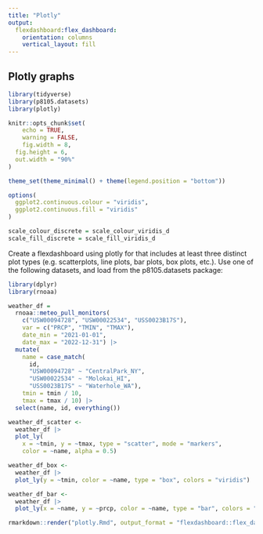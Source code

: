 ```yaml
---
title: "Plotly"
output: 
  flexdashboard:flex_dashboard:
    orientation: columns
    vertical_layout: fill
---
```


## Plotly graphs 

```r
library(tidyverse)
library(p8105.datasets)
library(plotly)
```


```r
knitr::opts_chunk$set(
	echo = TRUE,
	warning = FALSE,
	fig.width = 8, 
  fig.height = 6,
  out.width = "90%"
)

theme_set(theme_minimal() + theme(legend.position = "bottom"))

options(
  ggplot2.continuous.colour = "viridis",
  ggplot2.continuous.fill = "viridis"
)

scale_colour_discrete = scale_colour_viridis_d
scale_fill_discrete = scale_fill_viridis_d
```


Create a flexdashboard using plotly for that includes at least three distinct plot types (e.g. scatterplots, line plots, bar plots, box plots, etc.). Use one of the following datasets, and load from the p8105.datasets package:
```r
library(dplyr)
library(rnoaa)
```

```r
weather_df = 
  rnoaa::meteo_pull_monitors(
    c("USW00094728", "USW00022534", "USS0023B17S"),
    var = c("PRCP", "TMIN", "TMAX"), 
    date_min = "2021-01-01",
    date_max = "2022-12-31") |>
  mutate(
    name = case_match(
      id, 
      "USW00094728" ~ "CentralPark_NY", 
      "USW00022534" ~ "Molokai_HI",
      "USS0023B17S" ~ "Waterhole_WA"),
    tmin = tmin / 10,
    tmax = tmax / 10) |>
  select(name, id, everything())
```


```r
weather_df_scatter <-
  weather_df |>
  plot_ly(
    x = ~tmin, y = ~tmax, type = "scatter", mode = "markers",
    color = ~name, alpha = 0.5)
```

```r
weather_df_box <-
  weather_df |>
  plot_ly(y = ~tmin, color = ~name, type = "box", colors = "viridis") 
```


```r
weather_df_bar <-
  weather_df |>
  plot_ly(x = ~name, y = ~prcp, color = ~name, type = "bar", colors = "viridis")
```


```r
rmarkdown::render("plotly.Rmd", output_format = "flexdashboard::flex_dashboard")
```

